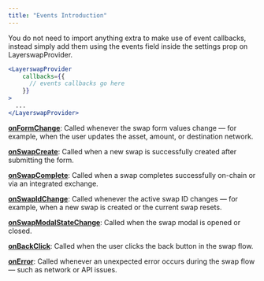 ```yaml
---
title: "Events Introduction"
---
```


You do not need to import anything extra to make use of event callbacks, instead simply add them using the events field inside the settings prop on LayerswapProvider.

```jsx  theme={"system"}
<LayerswapProvider
    callbacks={{
      // events callbacks go here
    }}
>
  ...
</LayerswapProvider>
```


[**onFormChange**](/integration/UI/Widget/EventCallbacks/onFormChange): Called whenever the swap form values change — for example, when the user updates the asset, amount, or destination network.

[**onSwapCreate**](/integration/UI/Widget/EventCallbacks/onSwapCreate): Called when a new swap is successfully created after submitting the form.

[**onSwapComplete**](/integration/UI/Widget/EventCallbacks/onSwapComplete): Called when a swap completes successfully on-chain or via an integrated exchange.

[**onSwapIdChange**](/integration/UI/Widget/EventCallbacks/onSwapIdChange): Called whenever the active swap ID changes — for example, when a new swap is created or the current swap resets.

[**onSwapModalStateChange**](/integration/UI/Widget/EventCallbacks/onSwapModalStateChange): Called when the swap modal is opened or closed.

[**onBackClick**](/integration/UI/Widget/EventCallbacks/onBackClick): Called when the user clicks the back button in the swap flow.

[**onError**](/integration/UI/Widget/EventCallbacks/onError): Called whenever an unexpected error occurs during the swap flow — such as network or API issues.
